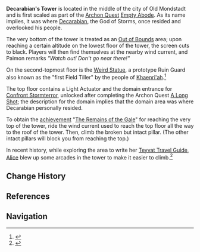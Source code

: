 {{Location Infobox
|image        = Decarabian's Tower.png
|type         = Point of Interest
|region       = Mondstadt
|area         = Brightcrown Mountains
|subarea      = Stormterror's Lair
}}
'''Decarabian's Tower''' is located in the middle of the city of Old Mondstadt and is first scaled as part of the [[Archon Quest]] [[Empty Abode]]. As its name implies, it was where [[Decarabian]], the God of Storms, once resided and overlooked his people.

The very bottom of the tower is treated as an [[Out of Bounds]] area; upon reaching a certain altitude on the lowest floor of the tower, the screen cuts to black. Players will then find themselves at the nearby wind current, and Paimon remarks ''"Watch out! Don't go near there!"''

On the second-topmost floor is the [[Weird Statue]], a prototype Ruin Guard also known as the "first Field Tiller" by the people of [[Khaenri'ah]].<ref>{{Ref/Quest|Dishonorable Trial}}</ref>

The top floor contains a Light Actuator and the domain entrance for [[Confront Stormterror]], unlocked after completing the Archon Quest [[A Long Shot]]; the description for the domain implies that the domain area was where Decarabian personally resided.

To obtain the [[achievement]] "[[The Remains of the Gale]]" for reaching the very top of the tower, ride the wind current used to reach the top floor all the way to the roof of the tower. Then, climb the broken but intact pillar. (The other intact pillars will block you from reaching the top.)

In recent history, while exploring the area to write her [[Teyvat Travel Guide]], [[Alice]] blew up some arcades in the tower to make it easier to climb.<ref>{{Ref/Book|Teyvat Travel Guide|1}}</ref>

==Change History==
{{Change History|1.0}}

==References==
{{Reflist}}

==Navigation==
{{PoI Navbox|Mondstadt}}